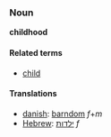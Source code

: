 ===Noun===
'''childhood'''

====Related terms====
*[[child]]

==== Translations ====
*[[danish]]: [[barndom]] ''f''+''m''
*[[Hebrew]]: [[ילדות]] ''f''